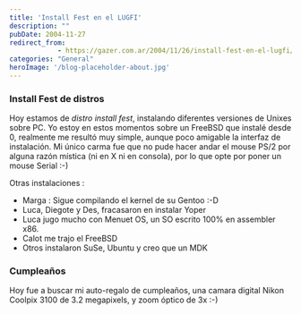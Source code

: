 ```yaml
---
title: 'Install Fest en el LUGFI'
description: ""
pubDate: 2004-11-27
redirect_from: 
            - https://gazer.com.ar/2004/11/26/install-fest-en-el-lugfi/
categories: "General"
heroImage: '/blog-placeholder-about.jpg'
---
```

### Install Fest de distros

Hoy estamos de _distro install fest_, instalando diferentes versiones de Unixes sobre PC. Yo estoy en estos momentos sobre un FreeBSD que instalé desde 0, realmente me resultó muy simple, aunque poco amigable la interfaz de instalación. Mi único carma fue que no pude hacer andar el mouse PS/2 por alguna razón mística (ni en X ni en consola), por lo que opte por poner un mouse Serial :-)

Otras instalaciones :

- Marga : Sigue compilando el kernel de su Gentoo :-D
- Luca, Diegote y Des, fracasaron en instalar Yoper
- Luca jugo mucho con Menuet OS, un SO escrito 100% en assembler x86.
- Calot me trajo el FreeBSD
- Otros instalaron SuSe, Ubuntu y creo que un MDK

### Cumpleaños

Hoy fue a buscar mi auto-regalo de cumpleaños, una camara digital Nikon Coolpix 3100 de 3.2 megapixels, y zoom óptico de 3x :-)
